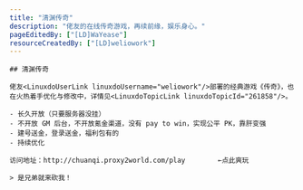 ```yaml
---
title: "清渊传奇"
description: "佬友的在线传奇游戏，再续前缘，娱乐身心。"
pageEditedBy: ["[LD]WaYease"]
resourceCreatedBy: ["[LD]weliowork"]
---
```



<StandardLayout>

    ## 清渊传奇

    佬友<LinuxdoUserLink linuxdoUsername="weliowork"/>部署的经典游戏《传奇》，也在火热着手优化与修改中，详情见<LinuxdoTopicLink linuxdoTopicId="261858"/>。

    - 长久开放（只要服务器没挂）
    - 不开放 GM 后台，不开放氪金渠道，没有 pay to win，实现公平 PK，靠肝变强
    - 建号送金，登录送金，福利包有的
    - 持续优化

    访问地址：http://chuanqi.proxy2world.com/play        ←点此爽玩

    > 是兄弟就来砍我！

</StandardLayout>